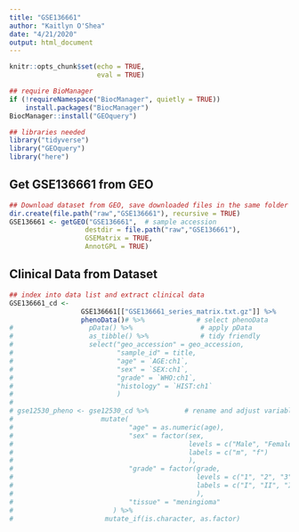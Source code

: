 ```yaml
---
title: "GSE136661"
author: "Kaitlyn O'Shea"
date: "4/21/2020"
output: html_document
---
```



```r
knitr::opts_chunk$set(echo = TRUE,
                      eval = TRUE)
```

```r
## require BioManager
if (!requireNamespace("BiocManager", quietly = TRUE))
    install.packages("BiocManager")
BiocManager::install("GEOquery") 
```

```r
## libraries needed
library("tidyverse")
library("GEOquery")
library("here")
```

## Get GSE136661 from GEO
```r
## Download dataset from GEO, save downloaded files in the same folder as this .Rmd file.
dir.create(file.path("raw","GSE136661"), recursive = TRUE)
GSE136661 <- getGEO("GSE136661",  # sample accession 
                   destdir = file.path("raw","GSE136661"),
                   GSEMatrix = TRUE,
                   AnnotGPL = TRUE)
```

## Clinical Data from Dataset
```r
## index into data list and extract clinical data
GSE136661_cd <-
                  GSE136661[["GSE136661_series_matrix.txt.gz"]] %>%           # index into list 
                  phenoData()# %>%             # select phenoData
#                   pData() %>%                 # apply pData
#                   as_tibble() %>%             # tidy friendly
#                   select("geo_accession" = geo_accession,
#                          "sample_id" = title, 
#                          "age" = `AGE:ch1`,
#                          "sex" = `SEX:ch1`,
#                          "grade" = `WHO:ch1`,
#                          "histology" = `HIST:ch1`
#                          ) 
# 
# gse12530_pheno <- gse12530_cd %>%         # rename and adjust variables
#                      mutate(
#                             "age" = as.numeric(age),
#                             "sex" = factor(sex, 
#                                            levels = c("Male", "Female"), 
#                                            labels = c("m", "f")
#                                            ),
#                             "grade" = factor(grade, 
#                                              levels = c("1", "2", "3"), 
#                                              labels = c("I", "II", "III")
#                                              ),
#                             "tissue" = "meningioma"
#                         ) %>%
#                       mutate_if(is.character, as.factor)
```


